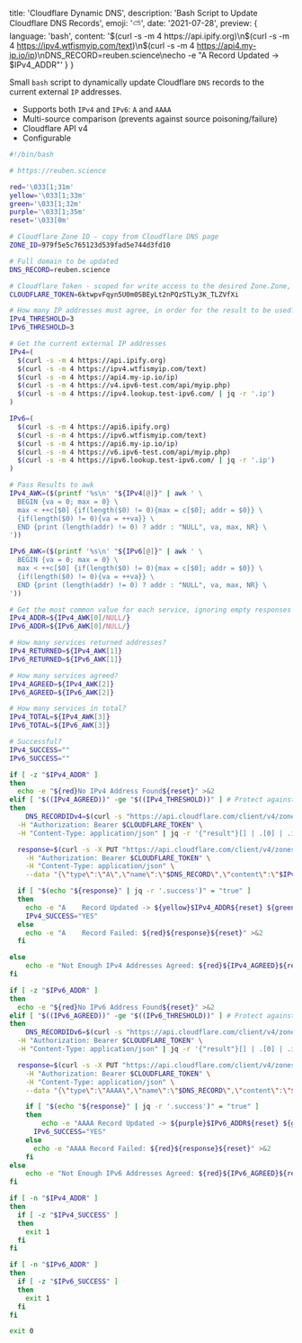   title: 'Cloudflare Dynamic DNS',
  description: 'Bash Script to Update Cloudflare DNS Records',
  emoji: '⛅️',
  date: '2021-07-28',
  preview: {
    language: 'bash',
    content: '$(curl -s -m 4 https://api.ipify.org)\n$(curl -s -m 4 https://ipv4.wtfismyip.com/text)\n$(curl -s -m 4 https://api4.my-ip.io/ip)\nDNS_RECORD=reuben.science\necho -e "A Record Updated -> $IPv4_ADDR"'
  }
}

Small `bash` script to dynamically update Cloudflare `DNS` records to the current external `IP` addresses.

- Supports both `IPv4` and `IPv6`: `A` and `AAAA`
- Multi-source comparison (prevents against source poisoning/failure)
- Cloudflare API v4
- Configurable

```bash
#!/bin/bash

# https://reuben.science

red='\033[1;31m'
yellow='\033[1;33m'
green='\033[1;32m'
purple='\033[1;35m'
reset='\033[0m'

# Cloudflare Zone ID - copy from Cloudflare DNS page
ZONE_ID=979f5e5c765123d539fad5e744d3fd10

# Full domain to be updated
DNS_RECORD=reuben.science

# Cloudflare Token - scoped for write access to the desired Zone.Zone, Zone.DNS
CLOUDFLARE_TOKEN=6ktwpvFqyn5U0m0SBEyLt2nPQzSTLy3K_TLZVfXi

# How many IP addresses must agree, in order for the result to be used?
IPv4_THRESHOLD=3
IPv6_THRESHOLD=3

# Get the current external IP addresses
IPv4=(
  $(curl -s -m 4 https://api.ipify.org)
  $(curl -s -m 4 https://ipv4.wtfismyip.com/text)
  $(curl -s -m 4 https://api4.my-ip.io/ip)
  $(curl -s -m 4 https://v4.ipv6-test.com/api/myip.php)
  $(curl -s -m 4 https://ipv4.lookup.test-ipv6.com/ | jq -r '.ip')
)

IPv6=(
  $(curl -s -m 4 https://api6.ipify.org)
  $(curl -s -m 4 https://ipv6.wtfismyip.com/text)
  $(curl -s -m 4 https://api6.my-ip.io/ip)
  $(curl -s -m 4 https://v6.ipv6-test.com/api/myip.php)
  $(curl -s -m 4 https://ipv6.lookup.test-ipv6.com/ | jq -r '.ip')
)

# Pass Results to awk
IPv4_AWK=($(printf '%s\n' "${IPv4[@]}" | awk ' \
  BEGIN {va = 0; max = 0} \
  max < ++c[$0] {if(length($0) != 0){max = c[$0]; addr = $0}} \
  {if(length($0) != 0){va = ++va}} \
  END {print (length(addr) != 0) ? addr : "NULL", va, max, NR} \
'))

IPv6_AWK=($(printf '%s\n' "${IPv6[@]}" | awk ' \
  BEGIN {va = 0; max = 0} \
  max < ++c[$0] {if(length($0) != 0){max = c[$0]; addr = $0}} \
  {if(length($0) != 0){va = ++va}} \
  END {print (length(addr) != 0) ? addr : "NULL", va, max, NR} \
'))

# Get the most common value for each service, ignoring empty responses
IPv4_ADDR=${IPv4_AWK[0]/NULL/}
IPv6_ADDR=${IPv6_AWK[0]/NULL/}

# How many services returned addresses?
IPv4_RETURNED=${IPv4_AWK[1]}
IPv6_RETURNED=${IPv6_AWK[1]}

# How many services agreed?
IPv4_AGREED=${IPv4_AWK[2]}
IPv6_AGREED=${IPv6_AWK[2]}

# How many services in total?
IPv4_TOTAL=${IPv4_AWK[3]}
IPv6_TOTAL=${IPv6_AWK[3]}

# Successful?
IPv4_SUCCESS=""
IPv6_SUCCESS=""

if [ -z "$IPv4_ADDR" ]
then
  echo -e "${red}No IPv4 Address Found${reset}" >&2
elif [ "$((IPv4_AGREED))" -ge "$((IPv4_THRESHOLD))" ] # Protect against poisoned data
then
	DNS_RECORDIDv4=$(curl -s "https://api.cloudflare.com/client/v4/zones/$ZONE_ID/dns_records?type=A&name=$DNS_RECORD" \
  -H "Authorization: Bearer $CLOUDFLARE_TOKEN" \
  -H "Content-Type: application/json" | jq -r '{"result"}[] | .[0] | .id')

  response=$(curl -s -X PUT "https://api.cloudflare.com/client/v4/zones/$ZONE_ID/dns_records/$DNS_RECORDIDv4" \
    -H "Authorization: Bearer $CLOUDFLARE_TOKEN" \
    -H "Content-Type: application/json" \
    --data "{\"type\":\"A\",\"name\":\"$DNS_RECORD\",\"content\":\"$IPv4_ADDR\",\"ttl\":1,\"proxied\":false}")

  if [ "$(echo "${response}" | jq -r '.success')" = "true" ]
  then
    echo -e "A    Record Updated -> ${yellow}$IPv4_ADDR${reset} ${green}${IPv4_AGREED}${reset}/${IPv4_RETURNED}/${IPv4_TOTAL}"
    IPv4_SUCCESS="YES"
  else
    echo -e "A    Record Failed: ${red}${response}${reset}" >&2
  fi

else
	echo -e "Not Enough IPv4 Addresses Agreed: ${red}${IPv4_AGREED}${reset}/${IPv4_RETURNED}/${IPv4_TOTAL}" >&2
fi

if [ -z "$IPv6_ADDR" ]
then
  echo -e "${red}No IPv6 Address Found${reset}" >&2
elif [ "$((IPv6_AGREED))" -ge "$((IPv6_THRESHOLD))" ] # Protect against poisoned data
then
	DNS_RECORDIDv6=$(curl -s "https://api.cloudflare.com/client/v4/zones/$ZONE_ID/dns_records?type=AAAA&name=$DNS_RECORD" \
  -H "Authorization: Bearer $CLOUDFLARE_TOKEN" \
  -H "Content-Type: application/json" | jq -r '{"result"}[] | .[0] | .id')

  response=$(curl -s -X PUT "https://api.cloudflare.com/client/v4/zones/$ZONE_ID/dns_records/$DNS_RECORDIDv6" \
    -H "Authorization: Bearer $CLOUDFLARE_TOKEN" \
    -H "Content-Type: application/json" \
    --data "{\"type\":\"AAAA\",\"name\":\"$DNS_RECORD\",\"content\":\"$IPv6_ADDR\",\"ttl\":1,\"proxied\":false}")

    if [ "$(echo "${response}" | jq -r '.success')" = "true" ]
    then
    	echo -e "AAAA Record Updated -> ${purple}$IPv6_ADDR${reset} ${green}${IPv6_AGREED}${reset}/${IPv6_RETURNED}/${IPv6_TOTAL}"
      IPv6_SUCCESS="YES"
    else
      echo -e "AAAA Record Failed: ${red}${response}${reset}" >&2
    fi
else
	echo -e "Not Enough IPv6 Addresses Agreed: ${red}${IPv6_AGREED}${reset}/${IPv6_RETURNED}/${IPv6_TOTAL}" >&2
fi

if [ -n "$IPv4_ADDR" ]
then
  if [ -z "$IPv4_SUCCESS" ]
  then
    exit 1
  fi
fi

if [ -n "$IPv6_ADDR" ]
then
  if [ -z "$IPv6_SUCCESS" ]
  then
    exit 1
  fi
fi

exit 0
```
